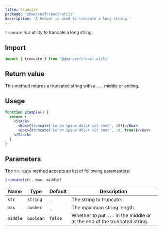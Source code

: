 ```yaml
---
title: truncate
package: '@dwarvesf/react-utils'
description: 'A helper is used to truncate a long string.'
---
```


`truncate` is a utility to truncate a long string.

## Import

```js
import { truncate } from '@dwarvesf/react-utils'
```

## Return value

This method returns a truncated string with a `...` middle or ending.

## Usage

```jsx
function Example() {
  return (
    <Stack>
      <Box>{truncate('Lorem ipsum dolor sit amet', 20)}</Box>
      <Box>{truncate('Lorem ipsum dolor sit amet', 10, true)}</Box>
    </Stack>
  )
}
```

## Parameters

The `truncate` method accepts an list of following paramesters:

```js
truncate(str, max, middle)
```

| Name     | Type      | Default | Description                                                               |
| -------- | --------- | ------- | ------------------------------------------------------------------------- |
| `str`    | `string`  | `_`     | The string to truncate.                                                   |
| `max`    | `number`  | `_`     | The maximum string length.                                                |
| `middle` | `boolean` | `false` | Whether to put `...` in the middle or at the end of the truncated string. |
